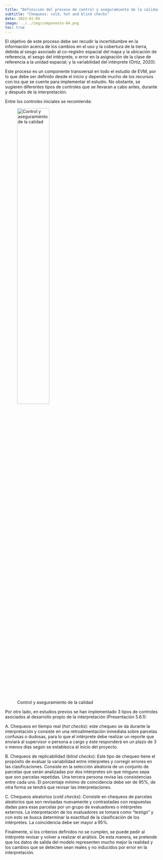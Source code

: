 ```yaml
---
title: "Definición del proceso de control y aseguramiento de la calidad"
subtitle: "Chequeos: cold, hot and blind checks"
date: 2023-01-04
image: ../../img/componente-04.png
toc: true
---
```


El objetivo de este proceso debe ser recudir la incertidumbre en la información acerca de los cambios en el uso y la cobertura de la tierra, debida al sesgo asociado al co-registro espacial del mapa y la ubicación de referencia, el sesgo del intérprete, o error en la asignación de la clase de referencia a la unidad espacial; y la variabilidad del intérprete (Ortiz, 2020).

Este proceso es un componente transversal en todo el estudio de EVM, por lo que debe ser definido desde el inicio y depende mucho de los recursos con los que se cuente para implementar el estudio. No obstante, se sugieren diferentes tipos de controles que se llevaran a cabo antes, durante y después de la interpretación. 

Entre los controles iniciales se recomienda: 

![Control y aseguramiento de la calidad](../../img/control-aseguramiento-calidad.png){fig-alt="Control y aseguramiento de la calidad" fig-align="center" width=50%}

Por otro lado, en estudios previos se han implementado 3 tipos de controles asociados al desarrollo propio de la interpretación (Presentación 5.6.1):  

A. Chequeos en tiempo real (*hot checks*): este chequeo se da durante la interpretación y consiste en una retroalimentación inmediata sobre parcelas confusas o dudosas, para lo que el intérprete debe realizar un reporte que enviará al supervisor o persona a cargo y éste responderá en un plazo de 3 o menos días según se establezca al inicio del proyecto.  

B. Chequeos de replicabilidad (*blind checks*): Este tipo de chequeo tiene el propósito de evaluar la variabilidad entre intérpretes y corregir errores en las clasificaciones. Consiste en la selección aleatoria de un conjunto de parcelas que serán analizadas por dos intérpretes sin que ninguno sepa que son parcelas repetidas. Una tercera persona revisa las consistencias entre cada uno. El porcentaje mínimo de coincidencia debe ser de 95%, de otra forma se tendrá que revisar las interpretaciones. 

C. Chequeos aleatorios (*cold checks*): Consiste en chequeos de parcelas aleatorios que son revisadas nuevamente y contrastadas con respuestas dadas para esas parcelas por un grupo de evaluadores o intérpretes externos. La interpretación de los evaluadores se tomará como “testigo” y con esto se busca determinar la exactitud de la clasificación de los intérpretes. La coincidencia debe ser mayor a 95%. 

Finalmente, si los criterios definidos no se cumplen, se puede pedir al intérprete revisar y volver a realizar el análisis. De esta manera, se pretende que los datos de salida del modelo representen mucho mejor la realidad y los cambios que se detecten sean reales y no inducidos por error en la interpretación. 